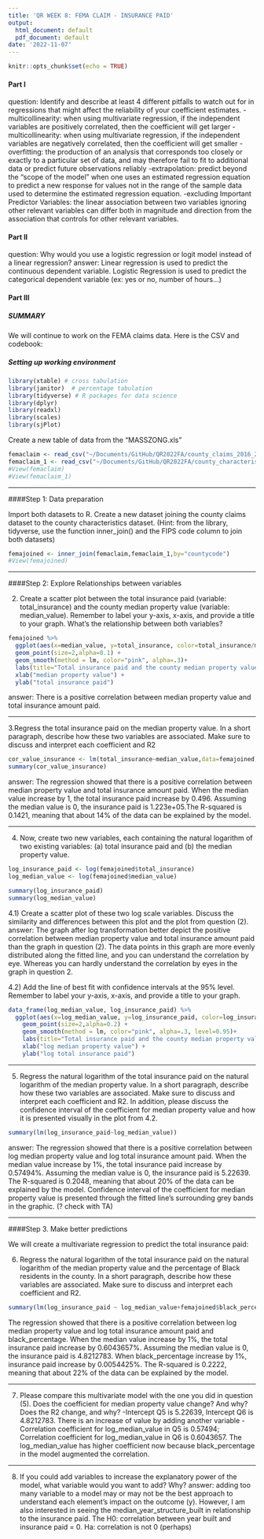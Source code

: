 ```yaml
---
title: 'QR WEEK 8: FEMA CLAIM - INSURANCE PAID'
output:
  html_document: default
  pdf_document: default
date: '2022-11-07'
---
```


```r
knitr::opts_chunk$set(echo = TRUE)
```

#### Part I 
question: Identify and describe at least 4 different pitfalls to watch out for in regressions that might affect the reliability of your coefficient estimates.
-multicollinearity: when using multivariate regression, if the independent variables are positively correlated, then the coefficient will get larger
-multicollinearity: when using multivariate regression, if the independent variables are negatively correlated, then the coefficient will get smaller
-overfitting: the production of an analysis that corresponds too closely or exactly to a particular set of data, and may therefore fail to fit to additional data or predict future observations reliably
-extrapolation: predict beyond the "scope of the model" when one uses an estimated regression equation to predict a new response for values not in the range of the sample data used to determine the estimated regression equation.
-excluding Important Predictor Variables: the linear association between two variables ignoring other relevant variables can differ both in magnitude and direction from the association that controls for other relevant variables.

#### Part II
question: Why would you use a logistic regression or logit model instead of a linear regression?
answer: Linear regression is used to predict the continuous dependent variable. Logistic Regression is used to predict the categorical dependent variable (ex: yes or no, number of hours...) 

#### Part III
##### SUMMARY

We will continue to work on the FEMA claims data. Here is the CSV and codebook:

##### Setting up working environment

```r
library(xtable) # cross tabulation
library(janitor)  # percentage tabulation
library(tidyverse) # R packages for data science
library(dplyr)
library(readxl)
library(scales) 
library(sjPlot)
```


Create a new table of data from the "MASSZONG.xls"
```r
femaclaim <- read_csv("~/Documents/GitHub/QR2022FA/county_claims_2016_2020.csv")
femaclaim_1 <- read_csv("~/Documents/GitHub/QR2022FA/county_characteristics_2016_2020.csv")
#View(femaclaim)
#View(femaclaim_1)
```
***
####Step 1: Data preparation

Import both datasets to R. Create a new dataset joining the county claims dataset to the county characteristics dataset. (Hint: from the library, tidyverse, use the function inner_join() and the FIPS code column to join both datasets)

```r

femajoined <- inner_join(femaclaim,femaclaim_1,by="countycode")
#View(femajoined)

```
***

####Step 2: Explore Relationships between variables

2. Create a scatter plot between the total insurance paid (variable: total_insurance) and the county median property value (variable: median_value). Remember to label your y-axis, x-axis, and provide a title to your graph. What’s the relationship between both variables?

```r

femajoined %>%
  ggplot(aes(x=median_value, y=total_insurance, color=total_insurance/median_value))+
  geom_point(size=2,alpha=0.1) +
  geom_smooth(method = lm, color="pink", alpha=.3)+
  labs(title="Total insurance paid and the county median property value")+
  xlab("median property value") +
  ylab("total insurance paid")

```
answer: There is a positive correlation between median property value and total insurance amount paid.

***

3.Regress the total insurance paid on the median property value. In a short paragraph, describe how these two variables are associated. Make sure to discuss and interpret each coefficient and R2

```r

cor_value_insurance <- lm(total_insurance~median_value,data=femajoined)
summary(cor_value_insurance)

```
answer: The regression showed that there is a positive correlation between median property value and total insurance amount paid. When the median value increase by 1, the total insurance paid increase by 0.496. Assuming the median value is 0, the insurance paid is 1.223e+05.The R-squared is 0.1421, meaning that about 14% of the data can be explained by the model. 

***

4. Now, create two new variables, each containing the natural logarithm of two existing variables: (a) total insurance paid and (b) the median property value.

```r
log_insurance_paid <- log(femajoined$total_insurance)
log_median_value <- log(femajoined$median_value)

summary(log_insurance_paid)
summary(log_median_value)

```

4.1) Create a scatter plot of these two log scale variables. Discuss the similarity and differences between this plot and the plot from question (2).
answer: The graph after log transformation better depict the positive correlation between median property value and total insurance amount paid than the graph in question (2). The data points in this graph are more evenly distributed along the fitted line, and you can understand the correlation by eye. Whereas you can hardly understand the correlation by eyes in the graph in question 2. 

4.2) Add the line of best fit with confidence intervals at the 95% level. Remember to label your y-axis, x-axis, and provide a title to your graph.
```r
data_frame(log_median_value, log_insurance_paid) %>%
  ggplot(aes(x=log_median_value, y=log_insurance_paid, color=log_insurance_paid/log_median_value))+
    geom_point(size=2,alpha=0.2) +
    geom_smooth(method = lm, color="pink", alpha=.3, level=0.95)+
    labs(title="Total insurance paid and the county median property value in log")+
    xlab("log median property value") +
    ylab("log total insurance paid")
```
***
5. Regress the natural logarithm of the total insurance paid on the natural logarithm of the median property value. In a short paragraph, describe how these two variables are associated. Make sure to discuss and interpret each coefficient and R2. In addition, please discuss the confidence interval of the coefficient for median property value and how it is presented visually in the plot from 4.2.
```r
summary(lm(log_insurance_paid~log_median_value))
```
answer: The regression showed that there is a positive correlation between log median property value and log total insurance amount paid. When the median value increase by 1%, the total insurance paid increase by 0.57494%. Assuming the median value is 0, the insurance paid is 5.22639. The R-squared is 0.2048, meaning that about 20% of the data can be explained by the model. 
Confidence interval of the coefficient for median property value is presented through the fitted line's surrounding grey bands in the graphic. (? check with TA)


***
####Step 3. Make better predictions

We will create a multivariate regression to predict the total insurance paid:

6. Regress the natural logarithm of the total insurance paid on the natural logarithm of the median property value and the percentage of Black residents in the county. In a short paragraph, describe how these variables are associated. Make sure to discuss and interpret each coefficient and R2.
```r
summary(lm(log_insurance_paid ~ log_median_value+femajoined$black_percentage))
```
The regression showed that there is a positive correlation between log median property value and log total insurance amount paid and black_percentage. 
When the median value increase by 1%, the total insurance paid increase by 0.6043657%. Assuming the median value is 0, the insurance paid is 4.8212783. When black_percentage increase by 1%, insurance paid increase by 0.0054425%. The R-squared is 0.2222, meaning that about 22% of the data can be explained by the model. 

***
7. Please compare this multivariate model with the one you did in question (5). Does the coefficient for median property value change? And why? Does the R2 change, and why?
-Intercept Q5 is 5.22639, Intercept Q6 is 4.8212783. There is an increase of value by adding another variable
-Correlation coefficient for log_median_value in Q5 is 0.57494; Correlation coefficient for log_median_value in Q6 is 0.6043657. The log_median_value has higher coefficient now because black_percentage in the model augmented the correlation.

***
8. If you could add variables to increase the explanatory power of the model, what variable would you want to add? Why?
answer: adding too many variable to a model may or may not be the best approach to understand each element's impact on the outcome (y). However, I am also interested in seeing the median_year_structure_built in relationship to the insurance paid. The H0: correlation between year built and insurance paid = 0. Ha: correlation is not 0 (perhaps)
